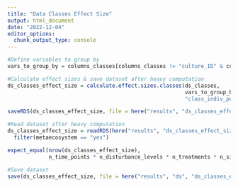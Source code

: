 ```yaml
---
title: "Data Classes Effect Size"
output: html_document
date: "2022-12-04"
editor_options: 
  chunk_output_type: console
---
```


```r
#Define variables to group by 
vars_to_group_by = columns_classes[columns_classes != "culture_ID" & columns_classes != "system_nr"]
```

```r
#Calculate effect sizes & save dataset after heavy computation 
ds_classes_effect_size = calculate.effect.sizes.classes(ds_classes,
                                                        vars_to_group_by,
                                                        "class_indiv_per_µl")

saveRDS(ds_classes_effect_size, file = here("results", "ds_classes_effect_size.RData"))
```

```r
#Read dataset after heavy computation 
ds_classes_effect_size = readRDS(here("results", "ds_classes_effect_size.RData")) %>%
  filter(metaecosystem == "yes")

expect_equal(nrow(ds_classes_effect_size),
             n_time_points * n_disturbance_levels * n_treatments * n_size_classes)
```

```r
#Save dataset
save(ds_classes_effect_size, file = here("results", "ds", "ds_classes_effect_size.RData"))
```